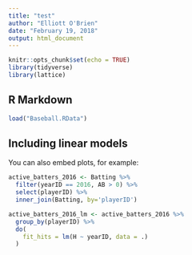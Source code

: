 ```yaml
---
title: "test"
author: "Elliott O'Brien"
date: "February 19, 2018"
output: html_document
---
```


```r
knitr::opts_chunk$set(echo = TRUE)
library(tidyverse)
library(lattice)
```

## R Markdown

```r
load("Baseball.RData")
```

## Including linear models

You can also embed plots, for example:

```r
active_batters_2016 <- Batting %>% 
  filter(yearID == 2016, AB > 0) %>% 
  select(playerID) %>% 
  inner_join(Batting, by='playerID')
```

```r
active_batters_2016_lm <- active_batters_2016 %>% 
  group_by(playerID) %>% 
  do(
    fit_hits = lm(H ~ yearID, data = .)
  )
  
```

